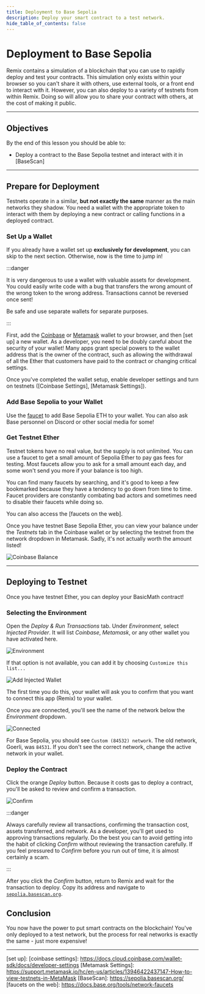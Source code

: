 ```yaml
---
title: Deployment to Base Sepolia
description: Deploy your smart contract to a test network.
hide_table_of_contents: false
---
```


# Deployment to Base Sepolia
Remix contains a simulation of a blockchain that you can use to rapidly deploy and test your contracts. This simulation only exists within your browser so you can't share it with others, use external tools, or a front end to interact with it. However, you can also deploy to a variety of testnets from within Remix. Doing so will allow you to share your contract with others, at the cost of making it public.

---

## Objectives

By the end of this lesson you should be able to:

- Deploy a contract to the Base Sepolia testnet and interact with it in [BaseScan]

---

## Prepare for Deployment

Testnets operate in a similar, **but not exactly the same** manner as the main networks they shadow. You need a wallet with the appropriate token to interact with them by deploying a new contract or calling functions in a deployed contract.

### Set Up a Wallet

If you already have a wallet set up **exclusively for development**, you can skip to the next section. Otherwise, now is the time to jump in!

:::danger

It is very dangerous to use a wallet with valuable assets for development. You could easily write code with a bug that transfers the wrong amount of the wrong token to the wrong address. Transactions cannot be reversed once sent!

Be safe and use separate wallets for separate purposes.

:::

First, add the [Coinbase] or [Metamask] wallet to your browser, and then [set up] a new wallet. As a developer, you need to be doubly careful about the security of your wallet! Many apps grant special powers to the wallet address that is the owner of the contract, such as allowing the withdrawal of all the Ether that customers have paid to the contract or changing critical settings.

Once you've completed the wallet setup, enable developer settings and turn on testnets ([Coinbase Settings], [Metamask Settings]).

### Add Base Sepolia to your Wallet

Use the [faucet] to add Base Sepolia ETH to your wallet. You can also ask Base personnel on Discord or other social media for some!

### Get Testnet Ether

Testnet tokens have no real value, but the supply is not unlimited. You can use a faucet to get a small amount of Sepolia Ether to pay gas fees for testing. Most faucets allow you to ask for a small amount each day, and some won't send you more if your balance is too high.

You can find many faucets by searching, and it's good to keep a few bookmarked because they have a tendency to go down from time to time. Faucet providers are constantly combating bad actors and sometimes need to disable their faucets while doing so.

You can also access the [faucets on the web].

Once you have testnet Base Sepolia Ether, you can view your balance under the _Testnets_ tab in the Coinbase wallet or by selecting the testnet from the network dropdown in Metamask. Sadly, it's not actually worth the amount listed!

![Coinbase Balance](/images/learn/deployment-to-testnet/balance.png)

---

## Deploying to Testnet

Once you have testnet Ether, you can deploy your BasicMath contract!

### Selecting the Environment

Open the _Deploy & Run Transactions_ tab. Under _Environment_, select _Injected Provider_. It will list _Coinbase_, _Metamask_, or any other wallet you have activated here.

![Environment](/images/learn/deployment-to-testnet/select-provider.png)

If that option is not available, you can add it by choosing `Customize this list...`

![Add Injected Wallet](/images/learn/deployment-to-testnet/add-injected-provider.png)

The first time you do this, your wallet will ask you to confirm that you want to connect this app (Remix) to your wallet.

Once you are connected, you'll see the name of the network below the _Environment_ dropdown.

![Connected](/images/learn/deployment-to-testnet/remix-base-goerli-connected.png)

For Base Sepolia, you should see `Custom (84532) network`. The old network, Goerli, was `84531`. If you don't see the correct network, change the active network in your wallet.

### Deploy the Contract

Click the orange _Deploy_ button. Because it costs gas to deploy a contract, you'll be asked to review and confirm a transaction.

![Confirm](/images/learn/deployment-to-testnet/base-confirm-transaction.png)

:::danger

Always carefully review all transactions, confirming the transaction cost, assets transferred, and network. As a developer, you'll get used to approving transactions regularly. Do the best you can to avoid getting into the habit of clicking _Confirm_ without reviewing the transaction carefully. If you feel pressured to _Confirm_ before you run out of time, it is almost certainly a scam.

:::

After you click the _Confirm_ button, return to Remix and wait for the transaction to deploy. Copy its address and navigate to [`sepolia.basescan.org`].

## Conclusion

You now have the power to put smart contracts on the blockchain! You've only deployed to a test network, but the process for real networks is exactly the same - just more expensive!

---


[`sepolia.basescan.org`]: https://sepolia.basescan.org/
[coinbase]: https://www.coinbase.com/wallet
[metamask]: https://metamask.io/
[faucet]: https://docs.base.org/chain/network-faucets
[set up]: 
[coinbase settings]: https://docs.cloud.coinbase.com/wallet-sdk/docs/developer-settings
[Metamask Settings]: https://support.metamask.io/hc/en-us/articles/13946422437147-How-to-view-testnets-in-MetaMask
[BaseScan]: https://sepolia.basescan.org/
[faucets on the web]: https://docs.base.org/tools/network-faucets

